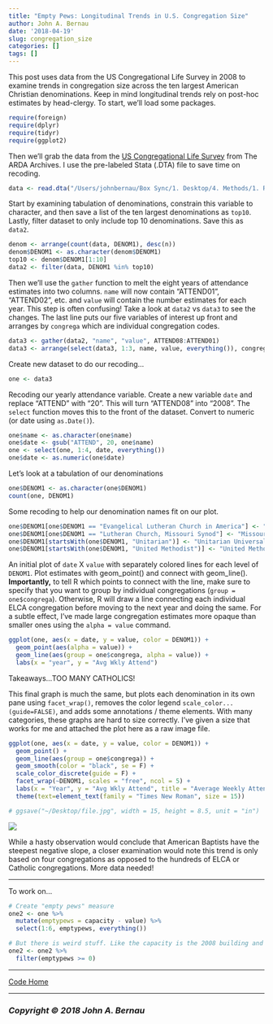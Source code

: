 ```yaml
---
title: "Empty Pews: Longitudinal Trends in U.S. Congregation Size"
author: John A. Bernau
date: '2018-04-19'
slug: congregation_size
categories: []
tags: []
---
```


This post uses data from the US Congregational Life Survey in 2008 to examine trends in congregation size across the ten largest American Christian denominations. Keep in mind longitudinal trends rely on post-hoc estimates by head-clergy. To start, we'll load some packages. 

```r
require(foreign)
require(dplyr)
require(tidyr)
require(ggplot2)
```

Then we'll grab the data from the [US Congregational Life Survey](http://www.thearda.com/Archive/Files/Descriptions/CLS08PR.asp) from The ARDA Archives. I use the pre-labeled Stata (.DTA) file to save time on recoding.
```r
data <- read.dta("/Users/johnbernau/Box Sync/1. Desktop/4. Methods/1. R/US Congregation Study/uscl2008.DTA")
```

Start by examining tabulation of denominations, constrain this variable to character, and then save a list of the ten largest denominations as `top10`. Lastly, filter dataset to only include top 10 denominations. Save this as `data2`.
```r
denom <- arrange(count(data, DENOM1), desc(n))
denom$DENOM1 <- as.character(denom$DENOM1)
top10 <- denom$DENOM1[1:10]
data2 <- filter(data, DENOM1 %in% top10)
```

Then we'll use the `gather` function to melt the eight years of attendance estimates into two columns. `name` will now contain "ATTEND01", "ATTEND02", etc. and `value` will contain the number estimates for each year. This step is often confusing! Take a look at `data2` vs `data3` to see the changes. The last line puts our five variables of interest up front and arranges by `congrega` which are individual congregation codes.  

```r
data3 <- gather(data2, "name", "value", ATTEND08:ATTEND01)
data3 <- arrange(select(data3, 1:3, name, value, everything()), congrega)
```

Create new dataset to do our recoding...
```r
one <- data3
```

Recoding our yearly attendance variable. Create a new variable `date` and replace "ATTEND" with "20". This will turn "ATTEND08" into "2008". The `select` function moves this to the front of the dataset. Convert to numeric (or date using `as.Date()`).
```r
one$name <- as.character(one$name)
one$date <- gsub("ATTEND", 20, one$name)
one <- select(one, 1:4, date, everything())
one$date <- as.numeric(one$date)
```


Let's look at a tabulation of our denominations
```r
one$DENOM1 <- as.character(one$DENOM1)
count(one, DENOM1)
```


Some recoding to help our denomination names fit on our plot.
```r
one$DENOM1[one$DENOM1 == "Evangelical Lutheran Church in America"] <- "ELCA"
one$DENOM1[one$DENOM1 == "Lutheran Church, Missouri Synod"] <- "Missouri Synod"
one$DENOM1[startsWith(one$DENOM1, "Unitarian")] <- "Unitarian Universalist"
one$DENOM1[startsWith(one$DENOM1, "United Methodist")] <- "United Methodist"

```



An initial plot of `date` X `value` with separately colored lines for each level of `DENOM1`. Plot estimates with geom_point() and connect with geom_line(). **Importantly,** to tell R which points to connect with the line, make sure to specify that you want to group by individual congregations (`group = one$congrega`). Otherwise, R will draw a line connecting each individual ELCA congregation before moving to the next year and doing the same. For a subtle effect, I've made large congregation estimates more opaque than smaller ones using the `alpha = value` command. 
```r
ggplot(one, aes(x = date, y = value, color = DENOM1)) +
  geom_point(aes(alpha = value)) +
  geom_line(aes(group = one$congrega, alpha = value)) +
  labs(x = "year", y = "Avg Wkly Attend")
```

Takeaways...TOO MANY CATHOLICS!  
  
This final graph is much the same, but plots each denomination in its own pane using `facet_wrap()`, removes the color legend `scale_color...(guide=FALSE)`, and adds some annotations / theme elements. With many categories, these graphs are hard to size correctly. I've given a size that works for me and attached the plot here as a raw image file.  
```r
ggplot(one, aes(x = date, y = value, color = DENOM1)) +
  geom_point() +
  geom_line(aes(group = one$congrega)) +
  geom_smooth(color = "black", se = F) +
  scale_color_discrete(guide = F) +
  facet_wrap(~DENOM1, scales = "free", ncol = 5) +
  labs(x = "Year", y = "Avg Wkly Attend", title = "Average Weekly Attendance (as estimated by head clergy in 2008)*", caption = "*Source: US Congregational Life Survey Wave 2\nN=5,000 US congregations") +
  theme(text=element_text(family = "Times New Roman", size = 15))

# ggsave("~/Desktop/file.jpg", width = 15, height = 8.5, unit = "in")
```

![](/blog/uscong.jpg)

While a hasty observation would conclude that American Baptists have the steepest negative slope, a closer examination would note this trend is only based on four congregations as opposed to the hundreds of ELCA or Catholic congregations. More data needed!

___

To work on...

```r
# Create "empty pews" measure
one2 <- one %>% 
  mutate(emptypews = capacity - value) %>% 
  select(1:6, emptypews, everything())

# But there is weird stuff. Like the capacity is the 2008 building and they're asked to measure attendance 7 years ago. Maybe they moved buildings, get weird negative empty pew measures. 
one2 <- one2 %>% 
  filter(emptypews >= 0)
```

___

[Code Home](/xcode/) 

___

### *Copyright &copy; 2018 John A. Bernau*

